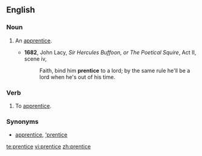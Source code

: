 {{also|Prentice}}
==English==
===Noun===
{{en-noun|s}}
#{{obsolete}} An [[apprentice]].
#*'''1682''', John Lacy, ''Sir Hercules Buffoon, or The Poetical Squire'', Act II, scene iv,
#*:Faith, bind him '''prentice''' to a lord; by the same rule he'll be a lord when he's out of his time.
===Verb===
{{en-verb|prentic|ing}}
#{{obsolete}} To [[apprentice]].
===Synonyms===
*{{sense|noun, verb}} [[apprentice]], [['prentice]]

[[te:prentice]]
[[vi:prentice]]
[[zh:prentice]]